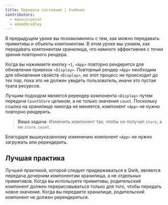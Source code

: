 ```yaml
---
title: Передача состояния | Учебник
contributors:
  - manucorporat
  - adamdbradley
---
```


В предыдущем уроке вы познакомились с тем, как можно передавать примитивы и объекты компонентам. В этом уроке мы узнаем, как передавать компонентам хранилища, что намного эффективнее с точки зрения повторного рендера.

Когда вы нажимаете кнопку `+1`, `<App>` повторно рендерится для обновления привязок `<Display>`. Повторный рендер `<App>` необходим для обновления свойств `<Display>`, но этот процесс не происходит до тех пор, пока это не должен увидеть пользователь, иначе это пустая трата ресурсов.

Лучшим подходом является ререндер компонента `<Display>` путем передачи `CountStore` целиком, а не только значения `count`. Поскольку ссылка на хранилище никогда не меняется, компонент `<App>` не нужно повторно рендерить.

> **Ваша задача**: Изменить компонент так, чтобы он получал `store`, а не `store.count`.

Благодаря вышеуказанному изменению компонент `<App>` не нужно загружать или ререндерить.

## Лучшая практика

Лучшей практикой, которой следует придерживаться в Qwik, является передача дочерним компонентам хранилища, а не отдельных примитивов. Когда вы используете примитивы, родительский компонент должен перерисовываться только для того, чтобы передать новое значение. Когда вы передаете хранилище, родительский компонент не должен ререндериться.

